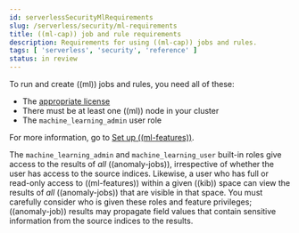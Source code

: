 ```yaml
---
id: serverlessSecurityMlRequirements
slug: /serverless/security/ml-requirements
title: ((ml-cap)) job and rule requirements
description: Requirements for using ((ml-cap)) jobs and rules.
tags: [ 'serverless', 'security', 'reference' ]
status: in review
---
```



<InReview />

<div id="ml-requirements"></div>

To run and create ((ml)) jobs and rules, you need all of these:

* The [appropriate license](((subscriptions)))
* There must be at least one ((ml)) node in your cluster
* The `machine_learning_admin` user role

For more information, go to [Set up ((ml-features))](((ml-docs))/setup.html).

<DocCallOut title="Important" color="warning">

The `machine_learning_admin` and `machine_learning_user` built-in roles give
access to the results of _all_ ((anomaly-jobs)), irrespective of whether the user
has access to the source indices. Likewise, a user who has full or read-only
access to ((ml-features)) within a given ((kib)) space can view the results of _all_
((anomaly-jobs)) that are visible in that space. You must carefully consider who
is given these roles and feature privileges; ((anomaly-job)) results may propagate
field values that contain sensitive information from the source indices to the
results.

</DocCallOut>